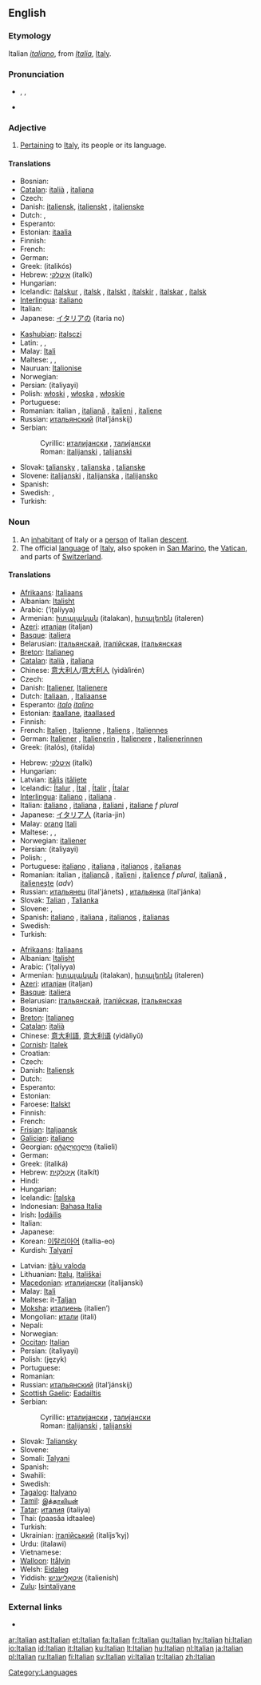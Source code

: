 {{see|italian}}
{{interwiktionary|code=it}}
==English==
{{wikipedia}}

===Etymology===
Italian ''[[italiano]]'', from ''[[Italia]]'', [[Italy]].

===Pronunciation===
* {{enPR|ĭtălʹyən}}, {{IPA|/ɪˈtæljən/}}, {{SAMPA|/I"t{lj@n/}}
* {{audio|en-us-Italian.ogg|Audio (US)}}

===Adjective===
{{en-adj}}

# [[pertain|Pertaining]] to [[Italy]], its people or its language.

====Translations====
{{trans-top|pertaining to Italy}}
* Bosnian: {{t+|bs|talijanski|m}}
* [[Catalan]]: [[italià]] {{m}}, [[italiana]] {{f}}
* Czech: {{t-|cs|italský|m}}
* Danish: [[italiensk]], [[italienskt]] {{n}}, [[italienske]] {{p}}
* Dutch: {{t+|nl|Italiaans}}, {{t+|nl|Italiaanse}}
* Esperanto: {{t+|eo|itala|xs=Esperanto}}
* Estonian: [[itaalia]]
* Finnish: {{t+|fi|italialainen}}
* French: {{t+|fr|italien|m}}
* German: {{t-|de|italienisch}}
* Greek: {{t+|el|ιταλικός|m|sc=Grek}} (italikós)
* Hebrew: [[איטלקי]] (italki)
* Hungarian: {{t+|hu|olasz}}
* Icelandic: [[ítalskur]] {{m}}, [[ítalsk]] {{f}}, [[ítalskt]] {{n}}, [[ítalskir]] {{p}},  [[ítalskar]] {{f|p}}, [[ítalsk]] {{n|p}}
* [[Interlingua]]: [[italiano]] {{m}}
* Italian: {{t+|it|italiano|m}}
* Japanese: [[イタリア]]の (itaria no)
{{trans-mid}}
* [[Kashubian]]: [[italsczi]]
* Latin: {{t-|la|italicus|m|alt=ītalicus}}, {{t-|la|Italicus|f|alt=ītalica}}, {{t-|la|italicus|n|alt=ītalicum}}
* Malay: [[Itali]]
* Maltese: {{t-|mt|taljan|m|xs=Maltese}}, {{t-|mt|taljana|f|xs=Maltese}}, {{t-|mt|taljani|p|xs=Maltese}}
* Nauruan: [[Italionise]]
* Norwegian: {{t+|no|italiensk}}
* Persian: {{FAchar|[[ایتالیایی]]}} (italiyayi)
* Polish: [[włoski]] {{m}}, [[włoska]] {{f}}, [[włoskie]] {{n}}
* Portuguese: {{t+|pt|italiano|m}}
* Romanian: italian {{m}}, [[italiană]] {{f}}, [[italieni]] {{p}}, [[italiene]] {{f|p}}
* Russian: [[итальянский]] (ital’jánskij) {{m}}
* Serbian:
*: Cyrillic: [[италијански]] {{m}}, [[талијански]] {{m}}
*: Roman: [[italijanski#Serbian|italijanski]] {{m}}, [[talijanski#Serbian|talijanski]] {{m}}
* Slovak: [[taliansky]] {{m}}, [[talianska]] {{f}}, [[talianske]] {{n}}
* Slovene: [[italijanski]] {{m}}, [[italijanska]] {{f}}, [[italijansko]] {{n}}
* Spanish: {{t+|es|italiano|m}}
* Swedish: {{t+|sv|italiensk}}, {{t+|sv|italienska|p}}
* Turkish: {{t+|tr|İtalyan}}
{{trans-bottom}}

===Noun===
{{en-noun}}

# An [[inhabitant]] of Italy or a [[person]] of Italian [[descent]].
# The official [[language]] of [[Italy]], also spoken in [[San Marino]], the [[Vatican]], and parts of [[Switzerland]].

====Translations====
{{trans-top|'''person'''}}
* [[Afrikaans]]: [[Italiaans]]
* Albanian: [[Italisht]]
* Arabic: {{ARchar|[[إيطالية]]}} (’iʈalíyya) {{f}}
* Armenian: [[իտալական]] (italakan), [[իտալերեն]] (italeren)
* [[Azeri]]: [[италјан]] (italjan)
* [[Basque]]: [[italiera]]
* Belarusian: [[італьянскай]], [[італійская]], [[італьянская]]
* [[Breton]]: [[Italianeg]]
* [[Catalan]]: [[italià]] {{m}}, [[italiana]] {{f}}
* Chinese: [[意大利人]]/[[意大利人]] (yìdàlìrén)
* Czech: {{t+|cs|Ital|m}}
* Danish: [[Italiener]], [[Italienere]] {{p}}
* Dutch: [[Italiaan]], {{m}}, [[Italiaanse]] {{f}}
* Esperanto: ''[[italo]]'' {{m}} ''[[italino]]'' {{f}}
* Estonian: [[itaallane]], [[itaallased]] {{p}}
* Finnish: {{t+|fi|italialainen}}
* French: [[Italien]] {{m}}, [[Italienne]] {{f}}, [[Italiens]] {{m|p}}, [[Italiennes]] {{f|p}}
* German: [[Italiener]] {{m}}, [[Italienerin]] {{f}}, [[Italienere]] {{m|p}}, [[Italienerinnen]] {{f|p}}
* Greek: {{t|el|Ιταλός|m|sc=Grek}} (italós), {{t|el|Ιταλίδα|f|sc=Grek}} (italída)
{{trans-mid}}
* Hebrew: [[איטלקי]] (italki)
* Hungarian: {{t+|hu|olasz}}
* Latvian: [[itālis]] {{m}} [[itāliete]] {{f}}
* Icelandic: [[Ítalur]] {{m}}, [[Ítal]] {{f}}, [[Ítalir]] {{m|p}}, [[Ítalar]] {{f|p}}
* [[Interlingua]]: [[italiano]] {{m}}, [[italiana]] {{f}}.
* Italian: [[italiano]] {{m}}, [[italiana]] {{f}}, [[italiani]] {{p}}, [[italiane]] ''f plural''
* Japanese: [[イタリア人]] (itaria-jin)
* Malay: [[orang]] [[Itali]]
* Maltese: {{t-|mt|Taljan|m|xs=Maltese}}, {{t-|mt|Taljana|f|xs=Maltese}}, {{t-|mt|Taljani|p|xs=Maltese}}
* Norwegian: [[italiener]] {{m}}
* Persian: {{FAchar|[[ایتالیایی]]}} (italiyayi)
* Polish: {{t+|pl|Włoch|m}}, {{t+|pl|Włoszka|f}}
* Portuguese: [[italiano]] {{m}}, [[italiana]] {{f}}, [[italianos]] {{m|p}}, [[italianas]] {{f|p}}
* Romanian: italian {{m}}, [[italiancă]] {{f}}, [[italieni]] {{p}}, [[italience]] ''f plural'', [[italiană]] {{f}}, [[italieneşte]] (''adv'')<!--remove the adverb from here-->
* Russian: [[итальянец]] (ital'jánets) {{m}}, [[итальянка]] (ital'jánka) {{f}}
* Slovak: [[Talian#Slovak|Talian]] {{m}}, [[Talianka#Slovak|Talianka]] {{f}}
* Slovene: {{t+|sl|Italijan|m}}, {{t-|sl|Italijanka|f}}
* Spanish: [[italiano]] {{m}}, [[italiana]] {{f}}, [[italianos]] {{m|p}}, [[italianas]] {{f|p}}
* Swedish: {{t+|sv|italienska}}
* Turkish: {{t+|tr|İtalyan}}
{{trans-bottom}}

{{trans-top|'''language'''}}
* [[Afrikaans]]: [[Italiaans]]
* Albanian: [[Italisht]]
* Arabic: {{ARchar|[[إيطالية]]}} (’iʈalíyya) {{f}}
* Armenian: [[իտալական]] (italakan), [[իտալերեն]] (italeren)
* [[Azeri]]: [[италјан]] (italjan)
* [[Basque]]: [[italiera]]
* Belarusian: [[італьянскай]], [[італійская]], [[італьянская]]
* Bosnian: {{t+|bs|talijanski|m}}
* [[Breton]]: [[Italianeg]]
* [[Catalan]]: [[italià]] {{m}}
* Chinese: [[意大利語]], [[意大利语]] (yìdàlìyǔ)
* [[Cornish]]: [[Italek]]
* Croatian: {{t-|hr|talijanski}}
* Czech: {{t-|cs|italština|f}}
* Danish: [[Italiensk]]
* Dutch: {{t+|nl|Italiaans}}
* Esperanto: {{t-|eo|Itala|xs=Esperanto}}
* Estonian: {{t+|et|Itaalia}}
* Faroese: [[Italskt]]
* Finnish: {{t+|fi|italia}}
* French: {{t+|fr|italien|m}}
* [[Frisian]]: [[Italjaansk]]
* [[Galician]]: [[italiano]]
* Georgian: [[იტალიელი]] (italieli)
* German: {{t+|de|Italienisch|n}}
* Greek: {{t+|el|ιταλικά|n|p|sc=Grek}} (italiká)
* Hebrew: [[איטלקית|אִיטַלְקִית]] (italkít)
* Hindi: {{t-|hi|इतालवी|sc=Deva|xs=Hindi}}
* Hungarian: {{t+|hu|olasz}}
* Icelandic: [[Ítalska]]
* Indonesian: [[Bahasa Italia]]
* Irish: [[Iodáilis]]
* Italian: {{t+|it|italiano|m}}
* Japanese: {{t+|ja|イタリア語|sc=Jpan}}
* Korean: [[이탈리아어]] (itallia-eo)
* Kurdish: [[Talyanî]]
{{trans-mid}}
* Latvian: [[itāļu valoda]]
* Lithuanian: [[Italų]], [[Itališkai]]
* [[Macedonian]]: [[италијански]] (italijanski)
* Malay: [[Itali]]
* Maltese: it-[[Taljan]]
* [[Moksha]]: [[италиень]] (italien’)
* Mongolian: [[итали]] (itali)
* Nepali: {{t-|ne|इटालियन|sc=Deva|xs=Nepali}}
* Norwegian: {{t+|no|italiensk|m}}
* [[Occitan]]: [[Italian#Occitan|Italian]]
* Persian: {{FAchar|[[ایتالیایی]]}} (italiyayi)
* Polish: (język) {{t+|pl|włoski}}
* Portuguese: {{t+|pt|italiano}}
* Romanian: {{t+|ro|italiană}}
* Russian: [[итальянский]] (ital’jánskij)
* [[Scottish Gaelic]]: [[Eadailtis]] {{f}}
* Serbian:
*: Cyrillic: [[италијански]] {{m}}, [[талијански]] {{m}}
*: Roman: [[italijanski#Serbian|italijanski]] {{m}}, [[talijanski#Serbian|talijanski]] {{m}}
* Slovak: [[Taliansky]]
* Slovene: {{t+|sl|italijanščina|f}}
* Somali: [[Talyani]]
* Spanish: {{t+|es|italiano}}
* Swahili: {{t-|sw|Kiitaliano|xs=Swahili}}
* Swedish: {{t+|sv|italienska}}
* [[Tagalog]]: [[Italyano]]
* [[Tamil]]: [[இத்தாலியன்]]
* [[Tatar]]: [[италия]] (italiya)
* Thai: {{THchar|[[ภาษาอิตาลี]]}} (paasăa ìdtaalee)
* Turkish: {{t+|tr|İtalyanca}}
* Ukrainian: [[італійський]] (italíjs’kyj)
* Urdu: {{URchar|[[اٹالوی]]}} (italawi)
* Vietnamese: {{t+|vi|tiếng Ý|xs=Vietnamese}}
* [[Walloon]]: [[Itålyin]]
* Welsh: [[Eidaleg]]
* Yiddish: [[איטאַליעניש]] (italienish)
* [[Zulu]]: [[Isintaliyane]]
{{trans-bottom}}

===External links===
* {{ethnologue|code=ita}}

[[Category:Languages]]

[[ar:Italian]]
[[ast:Italian]]
[[et:Italian]]
[[fa:Italian]]
[[fr:Italian]]
[[gu:Italian]]
[[hy:Italian]]
[[hi:Italian]]
[[io:Italian]]
[[id:Italian]]
[[it:Italian]]
[[ku:Italian]]
[[lt:Italian]]
[[hu:Italian]]
[[nl:Italian]]
[[ja:Italian]]
[[pl:Italian]]
[[ru:Italian]]
[[fi:Italian]]
[[sv:Italian]]
[[vi:Italian]]
[[tr:Italian]]
[[zh:Italian]]